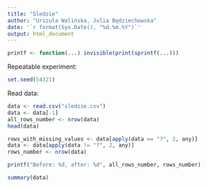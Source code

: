 ```yaml
---
title: "Śledzie"
author: "Urszula Walińska, Julia Będziechowska"
date: '`r format(Sys.Date(), "%d.%m.%Y")`'
output: html_document
---
```


```r
printf <- function(...) invisible(print(sprintf(...)))
```

Repeatable experiment:

```r
set.seed(54321)
```

Read data: 

```r
data <- read.csv("sledzie.csv")
data <- data[-1]
all_rows_number <- nrow(data)
head(data)
```


```r
rows_with_missing_values <- data[apply(data == "?", 2, any)]
data <- data[apply(data != "?", 2, any)]
rows_number <- nrow(data)
```

```r
printf("Before: %d, after: %d", all_rows_number, rows_number)
```


```r
summary(data)
```


